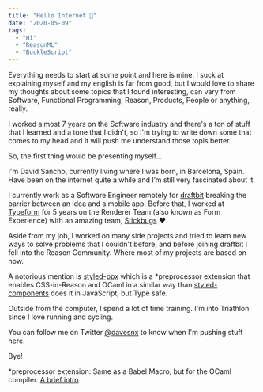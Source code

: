 ```yaml
---
title: "Hello Internet 👋"
date: "2020-05-09"
tags:
  - "Hi"
  - "ReasonML"
  - "BuckleScript"
---
```


Everything needs to start at some point and here is mine. I suck at explaining myself and my english is far from good,
but I would love to share my thoughts about some topics that I found interesting, can vary from Software, Functional Programming, Reason, Products, People or anything, really.

I worked almost 7 years on the Software industry and there's a ton of stuff that I learned and a tone that I didn't, so I'm trying to write down some that comes to my head and it will push me understand those topis better.

So, the first thing would be presenting myself...

I'm David Sancho, currently living where I was born, in Barcelona, Spain. Have been on the internet quite a while and I’m still very fascinated about it.

I currently work as a Software Engineer remotely for [draftbit](https://draftbit.com) breaking the barrier between an idea and a mobile app. Before that, I worked at [Typeform](https://www.typeform.com) for 5 years on the Renderer Team (also known as Form Experience) with an amazing team, [Stickbugs](https://stickbugs.dev) ♥️.

Aside from my job, I worked on many side projects and tried to learn new ways to solve problems that I couldn't before, and before joining draftbit I fell into the Reason Community. Where most of my projects are based on now.

A notorious mention is [styled-ppx](https://github.com/davesnx/styled-ppx) which is a *preprocessor extension that enables CSS-in-Reason and OCaml in a similar way than [styled-components](https://styled-components.com) does it in JavaScript, but Type safe.

Outside from the computer, I spend a lot of time training. I'm into Triathlon since I love running and cycling.

You can follow me on Twitter [@davesnx](https://twitter.com/davesnx) to know when I'm pushing stuff here.

Bye!

*preprocessor extension: Same as a Babel Macro, but for the OCaml compiler. [A brief intro](https://victor.darvariu.me/jekyll/update/2018/06/19/ppx-tutorial.html)